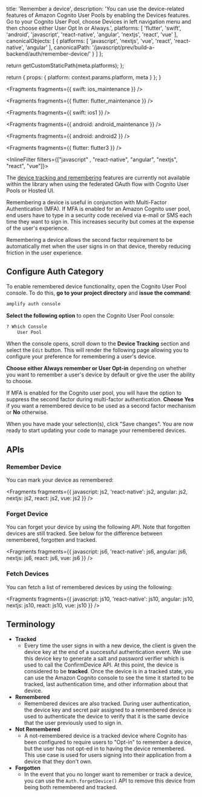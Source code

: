 
  title: 'Remember a device',
  description: 'You can use the device-related features of Amazon Cognito User Pools by enabling the Devices features. Go to your Cognito User Pool, choose Devices in left navigation menu and then choose either User Opt In or Always.',
  platforms: [
    'flutter',
    'swift',
    'android',
    'javascript',
    'react-native',
    'angular',
    'nextjs',
    'react',
    'vue'
  ],
  canonicalObjects: [
    {
      platforms: [
        'javascript',
        'nextjs',
        'vue',
        'react',
        'react-native',
        'angular'
      ],
      canonicalPath: '/javascript/prev/build-a-backend/auth/remember-device/'
    }
  ]
};

  return getCustomStaticPath(meta.platforms);
};

  return {
    props: {
      platform: context.params.platform,
      meta
    }
  };
}


<Fragments fragments={{ swift: ios_maintenance }} />


<Fragments fragments={{ flutter: flutter_maintenance }} />


<Fragments fragments={{ swift: ios1 }} />


<Fragments fragments={{ android: android_maintenance }} />


<Fragments fragments={{ android: android2 }} />


<Fragments fragments={{ flutter: flutter3 }} />

<InlineFilter filters={["javascript" ,  "react-native", "angular", "nextjs", "react", "vue"]}>
<Callout>

The [device tracking and remembering](https://aws.amazon.com/blogs/mobile/tracking-and-remembering-devices-using-amazon-cognito-your-user-pools/) features are currently not available within the library when using the federated OAuth flow with Cognito User Pools or Hosted UI.

</Callout>

Remembering a device is useful in conjunction with Multi-Factor Authentication (MFA). If MFA is enabled for an Amazon Cognito user pool, end users have to type in a security code received via e-mail or SMS each time they want to sign in. This increases security but comes at the expense of the user's experience.

Remembering a device allows the second factor requirement to be automatically met when the user signs in on that device, thereby reducing friction in the user experience.

## Configure Auth Category

To enable remembered device functionality, open the Cognito User Pool console. To do this, **go to your project directory** and **issue the command**:

```bash
amplify auth console
```

**Select the following option** to open the Cognito User Pool console:

```bash
? Which Console
    User Pool
```

When the console opens, scroll down to the **Device Tracking** section and select the `Edit` button. This will render the following page allowing you to configure your preference for remembering a user's device.

 

**Choose either Always remember or User Opt-in** depending on whether you want to remember a user's device by default or give the user the ability to choose.

If MFA is enabled for the Cognito user pool, you will have the option to suppress the second factor during multi-factor authentication. **Choose Yes** if you want a remembered device to be used as a second factor mechanism or **No** otherwise.

 

When you have made your selection(s), click "Save changes". You are now ready to start updating your code to manage your remembered devices.

## APIs

### Remember Device

You can mark your device as remembered:


<Fragments
  fragments={{
    javascript: js2,
    'react-native': js2,
    angular: js2,
    nextjs: js2,
    react: js2,
    vue: js2
  }}
/>

### Forget Device

You can forget your device by using the following API. Note that forgotten devices are still tracked. See below for the difference between remembered, forgotten and tracked.


<Fragments
  fragments={{
    javascript: js6,
    'react-native': js6,
    angular: js6,
    nextjs: js6,
    react: js6,
    vue: js6
  }}
/>

### Fetch Devices

You can fetch a list of remembered devices by using the following:


<Fragments
  fragments={{
    javascript: js10,
    'react-native': js10,
    angular: js10,
    nextjs: js10,
    react: js10,
    vue: js10
  }}
/>

## Terminology

- **Tracked**
  - Every time the user signs in with a new device, the client is given the device key at the end of a successful authentication event. We use this device key to generate a salt and password verifier which is used to call the ConfirmDevice API. At this point, the device is considered to be **tracked**. Once the device is in a tracked state, you can use the Amazon Cognito console to see the time it started to be tracked, last authentication time, and other information about that device.
- **Remembered**
  - Remembered devices are also tracked. During user authentication, the device key and secret pair assigned to a remembered device is used to authenticate the device to verify that it is the same device that the user previously used to sign in.
- **Not Remembered**
  - A not-remembered device is a tracked device where Cognito has been configured to require users to "Opt-in" to remember a device, but the user has not opt-ed in to having the device remembered. This use case is used for users signing into their application from a device that they don't own.
- **Forgotten**
  - In the event that you no longer want to remember or track a device, you can use the `Auth.forgetDevice()` API to remove this device from being both remembered and tracked.

</InlineFilter>
